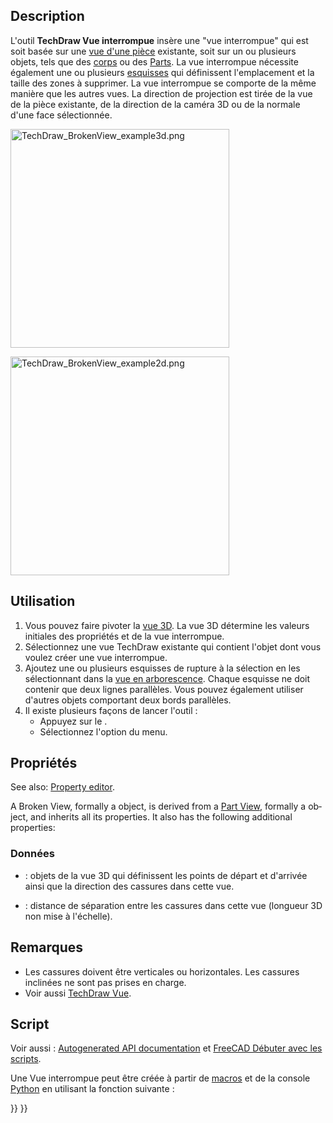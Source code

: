<languages/>

{{Docnav/fr
|[[TechDraw_View/fr|Vue]]
|[[TechDraw_SectionView/fr|Vue en coupe]]
|[[TechDraw_Workbench/fr|Atelier TechDraw]]
|IconL=TechDraw_View.svg
|IconR=TechDraw_SectionView.svg
|IconC=Workbench_TechDraw.svg
}}

<div class="mw-translate-fuzzy">
{{GuiCommand/fr
|Name=TechDraw BrokenView
|Name/fr=TechDraw Vue interrompue
|MenuLocation=TechDraw → Vues de Techdraw → Insérer une vue interrompue
|Workbenches=[[TechDraw_Workbench/fr|TechDraw]]
|Version=1.0
|SeeAlso=[[TechDraw_SectionView/fr|TechDraw Vue en coupe]], [[TechDraw_View/fr|TechDraw Vue]], [[TechDraw_ProjectionGroup/fr|TechDraw Groupe de projection]]
}}
</div>

<span id="Description"></span>
==Description==

L'outil '''TechDraw Vue interrompue''' insère une "vue interrompue" qui est soit basée sur une [[TechDraw_View/fr|vue d'une pièce]] existante, soit sur un ou plusieurs objets, tels que des [[PartDesign Body/fr|corps]] ou des [[Std_Part/fr|Parts]]. La vue interrompue nécessite également une ou plusieurs [[Sketcher_NewSketch/fr|esquisses]] qui définissent l'emplacement et la taille des zones à supprimer. La vue interrompue se comporte de la même manière que les autres vues. La direction de projection est tirée de la vue de la pièce existante, de la direction de la caméra 3D ou de la normale d'une face sélectionnée.

[[Image:TechDraw_BrokenView_example3d.png|350px]]
{{Caption|Une forme à fragmenter et les esquisses définissant les cassures}}

[[Image:TechDraw_BrokenView_example2d.png|350px]]
{{Caption|Le résultat}}

<span id="Usage"></span>
==Utilisation==

<div class="mw-translate-fuzzy">
# Vous pouvez faire pivoter la [[3D_view/fr|vue 3D]]. La vue 3D détermine les valeurs initiales des propriétés {{PropertyData|Direction}} et {{PropertyData|XDirection}} de la vue interrompue.
# Sélectionnez une vue TechDraw existante qui contient l'objet dont vous voulez créer une vue interrompue.
# Ajoutez une ou plusieurs esquisses de rupture à la sélection en les sélectionnant dans la [[Tree_view/fr|vue en arborescence]]. Chaque esquisse ne doit contenir que deux lignes parallèles. Vous pouvez également utiliser d'autres objets comportant deux bords parallèles.
# Il existe plusieurs façons de lancer l'outil :
#* Appuyez sur le {{Button|[[Image:TechDraw_BrokenView.svg|16px]] [[TechDraw_BrokenView/fr|Insérer une vue interrompue]]}}.
#* Sélectionnez l'option {{MenuCommand|TechDraw → Vues de Techdraw → [[Image:TechDraw_BrokenView.svg|16px]] Insérer une vue interrompue}} du menu.
</div>

<span id="Properties"></span>
== Propriétés ==

<div lang="en" dir="ltr" class="mw-content-ltr">
See also: [[Property_editor|Property editor]].
</div>

<div lang="en" dir="ltr" class="mw-content-ltr">
A Broken View, formally a {{Incode|TechDraw::DrawBrokenView}} object, is derived from a [[TechDraw_View#Properties_Part_View|Part View]], formally a {{Incode|TechDraw::DrawViewPart}} object, and inherits all its properties. It also has the following additional properties:
</div>

<span id="Data"></span>
===Données===

{{TitleProperty|Broken View}}

* {{PropertyData|Breaks|LinkList}} : objets de la vue 3D qui définissent les points de départ et d'arrivée ainsi que la direction des cassures dans cette vue.
* {{PropertyData|Gap|Length}} : distance de séparation entre les cassures dans cette vue (longueur 3D non mise à l'échelle).

<span id="Notes"></span>
== Remarques ==

* Les cassures doivent être verticales ou horizontales. Les cassures inclinées ne sont pas prises en charge.
* Voir aussi [[TechDraw_View/fr|TechDraw Vue]].

<span id="Scripting"></span>
==Script==

Voir aussi : [https://freecad.github.io/SourceDoc/ Autogenerated API documentation] et [[FreeCAD_Scripting_Basics/fr|FreeCAD Débuter avec les scripts]].

Une Vue interrompue peut être créée à partir de [[Macros/fr|macros]] et de la console [[Python/fr|Python]] en utilisant la fonction suivante :

{{Code|code=
doc = FreeCAD.ActiveDocument
box = doc.Box
profile = doc.Sketch
page = doc.Page

brokenView = doc.addObject("TechDraw::DrawBrokenView", "BrokenView")
page.addView(brokenView)
brokenView.Source= box
brokenView.Breaks = [doc.Sketch]
}}


{{Docnav/fr
|[[TechDraw_View/fr|Vue]]
|[[TechDraw_SectionView/fr|Vue en coupe]]
|[[TechDraw_Workbench/fr|Atelier TechDraw]]
|IconL=TechDraw_View.svg
|IconR=TechDraw_SectionView.svg
|IconC=Workbench_TechDraw.svg
}}

{{TechDraw_Tools_navi{{#translation:}}}}
{{Userdocnavi{{#translation:}}}}